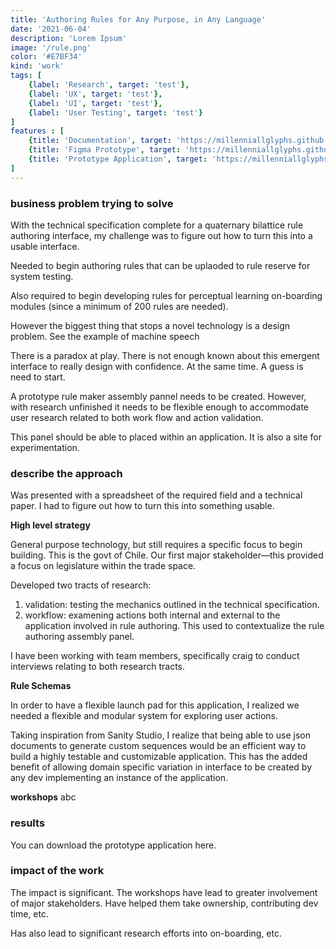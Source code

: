 ```yaml
---
title: 'Authoring Rules for Any Purpose, in Any Language'
date: '2021-06-04'
description: 'Lorem Ipsum'
image: '/rule.png'
color: '#E7BF34'
kind: 'work'
tags: [
    {label: 'Research', target: 'test'},
    {label: 'UX', target: 'test'},
    {label: 'UI', target: 'test'},
    {label: 'User Testing', target: 'test'}
]
features : [
    {title: 'Documentation', target: 'https://millenniallglyphs.github.io/neighborhood-scale-software-patterns/'},
    {title: 'Figma Prototype', target: 'https://millenniallglyphs.github.io/neighborhood-scale-software-patterns/'},
    {title: 'Prototype Application', target: 'https://millenniallglyphs.github.io/neighborhood-scale-software-patterns/'},
]
---
```


### business problem trying to solve

With the technical specification complete for a quaternary bilattice rule authoring interface, my challenge was to figure out how to turn this into a usable interface.

Needed to begin authoring rules that can be uplaoded to rule reserve for system testing. 

Also required to begin developing rules for perceptual learning on-boarding modules (since a minimum of 200 rules are needed).

However the biggest thing that stops a novel technology is a design problem. See the example of machine speech

There is a paradox at play. There is not enough known about this emergent interface to really design with confidence. At the same time. A guess is need to start.

A prototype rule maker assembly pannel needs to be created. However, with research unfinished it needs to be flexible enough to accommodate user research related to both work flow and action validation. 

This panel should be able to placed within an application. It is also a site for experimentation. 

### describe the approach

Was presented with a spreadsheet of the required field and a technical paper. I had to figure out how to turn this into something usable. 

**High level strategy**

General purpose technology, but still requires a specific focus to begin building. This is the govt of Chile. Our first major stakeholder—this provided a focus on legislature within the trade space.

Developed two tracts of research:

1. validation: testing the mechanics outlined in the technical specification.
2. workflow: examening actions both internal and external to the application  involved in rule authoring. This used to contextualize the rule authoring assembly panel. 

I  have been working with team members, specifically craig to conduct interviews relating to both research tracts. 

**Rule Schemas**

In order to have a flexible launch pad for this application, I realized we needed a flexible and modular system for exploring user actions.

Taking inspiration from Sanity Studio, I realize that being able to use json documents to generate custom sequences would be an efficient way to build a highly testable and customizable application. This has the added benefit of allowing domain specific variation in interface to be created by any dev implementing an instance of the application. 

**workshops**
abc

### results

You can download the prototype application here. 

### impact of the work

The impact is significant. The workshops have lead to greater involvement of major stakeholders. Have helped them take ownership, contributing dev time, etc.

Has also lead to significant research efforts into on-boarding, etc. 